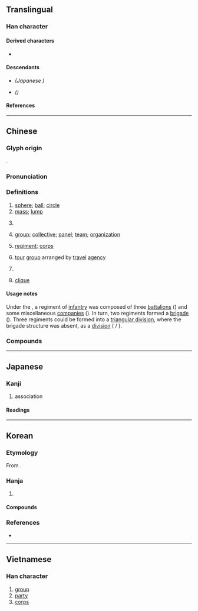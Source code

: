 {{also|团|団}}
{{character info}}
==Translingual==
{{Han simplified forms|團|団|团}}

===Han character===
{{Han char|rn=31|rad=囗|as=11|sn=14|four=60343|canj=WJII|ids=⿴囗專}}

====Derived characters====
* {{l|mul|[[𡁴]], [[㩛]], [[𣎫]], [[檲]]<!-- 𣑝 is not its simplified form -->, [[糰]], [[𧓘]], [[𬣍]]([[𬣫]]), [[𩼯]]}}

====Descendants====
* {{l|mul|[[団]]}} ''(Japanese {{w|shinjitai}})''
* {{l|mul|[[团]]}} ''({{w|Simplified Chinese}})''

====References====
{{Han ref|kx=0221.020|dkj=04834|dj=0452.130|hdz=10725.020|uh=5718}}

----

==Chinese==
{{zh-forms|s=团}}

===Glyph origin===
{{Han etym}}
{{Han compound|囗|專|c1=s|c2=p|ls=psc}}.

===Pronunciation===
{{zh-pron
|m=tuán,er=y
|m-s=
|c=tyun4
|c-t=
|g=
|h=pfs=thòn;gd=ton2
|j=
|mb=tǔing
|md=tuàng/diòng
|md_note=tuàng - literary; diòng - vernacular (“united; assembled; to form a circle”, e.g. {{zh-l|*團團}})
|mn=thoân/qz:tôaⁿ/tw,xm:thn̂g/zz:thûiⁿ/qz:thn̍gh
|mn_note=thoân - literary; tôaⁿ/thn̂g/thuîⁿ/thn̍gh - vernacular
|mn-t=tuang5/tuêng5
|mn-t_note=tuang5 - Shantou; tuêng5 - Chaozhou
|w=3doe
|x=
|mc=y
|oc=y
|ma=y
|cat=n,cls
}}

===Definitions===
{{zh-hanzi}}

# [[sphere]]; [[ball]]; [[circle]]
# [[mass]]; [[lump]]
# {{zh-classifier|[[round]], [[lumpy]], or [[amorphous]] objects}}
#: {{zh-x|一團和氣|"a ball of friendly air"}}
# [[group]]; [[collective]]; [[panel]]; [[team]]; [[organization]]
#: {{zh-x|選舉人團|electoral college}}
#: {{zh-x|財團|financial group}}
#: {{zh-x|團體|team; collective}}
# {{lb|zh|military}} [[regiment]]; [[corps]]
# [[tour]] [[group]] arranged by [[travel]] [[agency]]
#: {{zh-x|你們 這{zhèi} 團兒{r} 都 安排 了 什麼 項目{mu} 啊？|What kind of programs do you provide for this tour group?}}
# {{lb|zh|Mainland}} {{zh-short|共青團|Communist Youth League}}
# {{lb|zh|graph theory}} [[clique]]

====Usage notes====
{{sense|military}} Under the {{w|National Revolutionary Army}}, a regiment of [[infantry]] was composed of three [[battalion]]s ({{zh-l|*營}}) and some miscellaneous [[company|companies]] ({{zh-l|*連}}). In turn, two regiments formed a [[brigade]] ({{zh-l|*旅}}). Three regiments could be formed into a [[triangular division]], where the brigade structure was absent, as a [[division]] ({{zh-l|*整編師}} / {{zh-l|*編制師}}).

===Compounds===
{{zh-der|團聚|樂團|商團|一團|一團和氣|一團漆黑|一團火|一團糟|中介社團|主席團|亂成一團|亂集團|交戰團體|交響樂團|人民團體|代表團|企業集團|伙食團|使節團|僑團|公使團|共產集團|共青團|兵團|冷氣團|刓團|初級團體|利益團體|剔團圓|剔團圞|劇團|功能團體|勞工團體|勞軍團|包髻團衫|原子團|合唱團|團丁|團主|團伙|團剝|團勇|團匪|團員|團圍|團圓|團圓節|團團|團團圍住|團團轉|團圞|團坐|團契|團康|團弄|團扇|團扇妾|團拜|團掿|團書|團案|團欒|團沙群島|團牌|團瓢|團礦|團社|團空|團管區|團粒|團結|團結一心|團練|團臉|團臍|團花|團茶|團荷|團著|團藻|團行|團長|團隊|團隊精神|團音|團頭|團頭團臉|團頭聚面|團香扇|團體|團體協約|團體意識|團體操|團體治療|團體行動|團體規範|團體輔導|團魚|團龍|團龍兒|報團|壓力團體|外交團|大兵團|大團圓|大團白臉|大團結|大陪審團|大陸氣團|婦女團體|尖團|尖團字|尖團音|工業團體|師團|年團子|忙作一團|慌成一團|成團打塊|打團|打成一團|指破迷團|採購團|搓粉團朱|擠成一團|救國團|教練團|教育團體|旅行劇團|旅行團|星團|智囊團|暖氣團|月團|東歐集團|柏林劇團|次級團體|歌舞團|正集團|毛團|毛團把戲|民團|民間團體|氣團|水團|溜冰團|漁民團體|漆黑一團|潑毛團|潑花團|球狀星團|畢宿星團|疑團|白團|白團扇|破產財團|社團|秋風團扇|笑成一團|管弦樂團|粉團兒|精誠團結|綜藝團|義和團|考察團|職業團體|膿團|舞團|花團|花團錦簇|草團瓢|蒲團|西歐集團|觀光團|訪問團|謎團|變性氣團|財團|財團法人|軍團|農技團|農民團體|巡迴劇團|鄉團|銀行團|防護團|陪審團|集團|集團結婚|面團團|風團|馬戲團|騎兵團|骨肉團圓|骨肉團圞|麵團|麻做一團|麻團|黃毛團兒|黑漆一團|黨團|龍團|團陂|團山寺|團身|團林鋪|團風|團城山|黨團會議}}

{{zh-cat|Elementary}}

----

==Japanese==
{{ja-kanji forms|団|團}}

===Kanji===
{{ja-kanji|grade=|rs=囗11|shin=団}}

# association

====Readings====
{{ja-readings
|on=だん, とん, どん
|kun=まる-い, かたまり-
}}

----

==Korean==

===Etymology===
From {{der|ko|ltc|sort=단|-}} {{ltc-l|團}}.

===Hanja===
{{ko-hanja-search}}
{{ko-hanja|둥글다|둥글|단}}

# {{hanja form of|단|[[group]]}}

====Compounds====
{{col3-u|ko
|{{ko-l|단결|團結}}
|{{ko-l|단란|團欒}}
|{{ko-l|단속|團束}}
|{{ko-l|단원|團圓}}
|{{ko-l|단자|團子}}
|{{ko-l|단장|團長}}
|{{ko-l|단지|團地}}
|{{ko-l|단체|團體}}
|{{ko-l|단합|團合}}
|{{ko-l|공단|公團}}
|{{ko-l|군단|軍團}}
|{{ko-l|극단|劇團}}
|{{ko-l|분단|分團}}
|{{ko-l|사단|師團}}
|{{ko-l|사단|社團}}
|{{ko-l|악단|樂團}}
|{{ko-l|[[여단]]/[[려단]]|旅團}}
|{{ko-l|의단|疑團}}
|{{ko-l|일단|一團}}
|{{ko-l|재단|財團}}
|{{ko-l|집단|集團}}
|{{ko-l|포단|蒲團}}
|{{ko-l|자경단|自警團}}
|{{ko-l|대표단|代表團}}
}}

===References===
* {{R:hanjadoc|1702}}

----

==Vietnamese==

===Han character===
{{vi-readings|readings=đoàn|rs=囗11}}

# [[group]]
# [[party]]
# [[corps]]